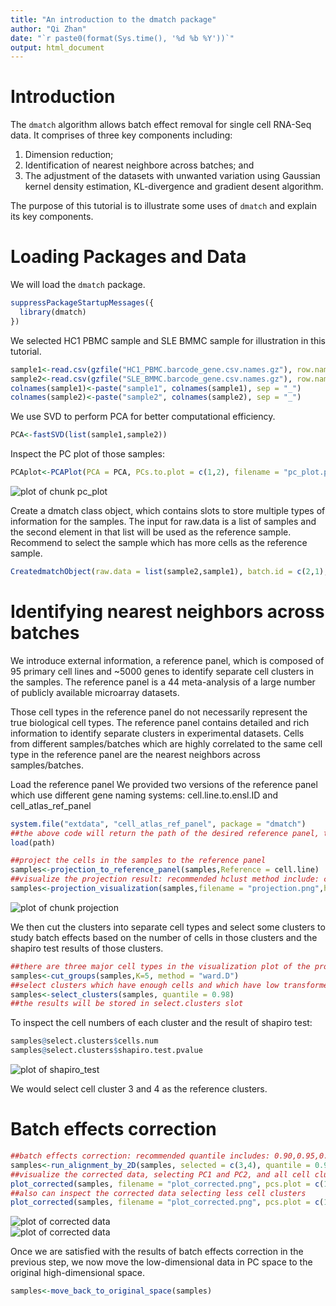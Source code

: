 ```yaml
---
title: "An introduction to the dmatch package"
author: "Qi Zhan"
date: "`r paste0(format(Sys.time(), '%d %b %Y'))`"
output: html_document
---
```



# Introduction
  
The `dmatch` algorithm allows batch effect removal for single cell RNA-Seq data. It comprises of three key components including: 
  
  1.  Dimension reduction; 
  2.  Identification of nearest neighbore across batches; and 
  3.  The adjustment of the datasets with unwanted variation using Gaussian kernel density estimation, KL-divergence and gradient desent algorithm. 
  
  
The purpose of this tutorial is to illustrate some uses of `dmatch` and explain its key components. 
  
# Loading Packages and Data
  
We will load the `dmatch` package. 
  
```r
suppressPackageStartupMessages({
  library(dmatch)
})
```
  

We selected HC1 PBMC sample and SLE BMMC sample for illustration in this tutorial. 
  
```r
sample1<-read.csv(gzfile("HC1_PBMC.barcode_gene.csv.names.gz"), row.names = 1, header = T)
sample2<-read.csv(gzfile("SLE_BMMC.barcode_gene.csv.names.gz"), row.names = 1, header = T)
colnames(sample1)<-paste("sample1", colnames(sample1), sep = "_")
colnames(sample2)<-paste("sample2", colnames(sample2), sep = "_")
```


We use SVD to perform PCA for better computational efficiency.

```r
PCA<-fastSVD(list(sample1,sample2))
```

Inspect the PC plot of those samples:
```r
PCAplot<-PCAPlot(PCA = PCA, PCs.to.plot = c(1,2), filename = "pc_plot.png")
```

<img src="pc_plot.png" title="pc plot before correction" alt="plot of chunk pc_plot" style="display:block; margin: auto" style="display: block; margin: auto;" />


Create a dmatch class object, which contains slots to store multiple types of information for the samples. The input for raw.data is a list of samples and the second element in that list will be used as the reference sample. Recommend to select the sample which has more cells as the reference sample.
```r
CreatedmatchObject(raw.data = list(sample2,sample1), batch.id = c(2,1), PCA = PCA)
```




# Identifying nearest neighbors across batches

We introduce external information, a reference panel, which is composed of 95 primary cell lines and ~5000 genes to identify separate cell clusters in the samples. The reference panel is a 44 meta-analysis of a large number of publicly available microarray datasets. 

Those cell types in the reference panel do not necessarily represent the true biological cell types. The reference panel contains detailed and rich information to identify separate clusters in experimental datasets. Cells from different samples/batches which are highly correlated to the same cell type in the reference panel are the nearest neighbors across samples/batches.



Load the reference panel
We provided two versions of the reference panel which use different gene naming systems: cell.line.to.ensl.ID and cell_atlas_ref_panel
```r
system.file("extdata", "cell_atlas_ref_panel", package = "dmatch")
##the above code will return the path of the desired reference panel, then use the following code to load the desired reference panel.
load(path)
```

```r
##project the cells in the samples to the reference panel
samples<-projection_to_reference_panel(samples,Reference = cell.line)
##visualize the projection result: recommended hclust method include: complete, ward.D, ward.D2
samples<-projection_visualization(samples,filename = "projection.png",hclust.method = "ward.D")
```
<img src="projection.png" title="projection to the reference panel" alt="plot of chunk projection" style="display:block; margin: auto" style="display: block; margin: auto;" />


We then cut the clusters into separate cell types and select some clusters to study batch effects based on the number of cells in those clusters and the shapiro test results of those clusters.

```r
##there are three major cell types in the visualization plot of the projection result 
samples<-cut_groups(samples,K=5, method = "ward.D")
##select clusters which have enough cells and which have low transformed shapiro pvalue; recomended quantile includes: 0.90,0.95,0.98
samples<-select_clusters(samples, quantile = 0.98)
##the results will be stored in select.clusters slot
```

To inspect the cell numbers of each cluster and the result of shapiro test:
```r
samples@select.clusters$cells.num
samples@select.clusters$shapiro.test.pvalue
```
<img src="shapiro_test.png" title="plot shapiro_test results" alt="plot of shapiro_test" style="display:block; margin: auto" style="display: block; margin: auto;" />

We would select cell cluster 3 and 4 as the reference clusters.


# Batch effects correction

```r
##batch effects correction: recommended quantile includes: 0.90,0.95,0.98
samples<-run_alignment_by_2D(samples, selected = c(3,4), quantile = 0.98)
##visualize the corrected data, selecting PC1 and PC2, and all cell clusters in the samples
plot_corrected(samples, filename = "plot_corrected.png", pcs.plot = c(1:2), celltypes.plot = c(1,2))
##also can inspect the corrected data selecting less cell clusters
plot_corrected(samples, filename = "plot_corrected.png", pcs.plot = c(1:2), celltypes.plot = c(3))
```
<img src="plot_corrected.png" title="plot corrected data with all cell clusters" alt="plot of corrected data" style="display:block; margin: auto" style="display: block; margin: auto;" />
<img src="plot_corrected_single.png" title="plot corrected data with a single cell cluster" alt="plot of corrected data" style="display:block; margin: auto" style="display: block; margin: auto;" />



Once we are satisfied with the results of batch effects correction in the previous step, we now move the low-dimensional data in PC space to the original high-dimensional space. 
```r
samples<-move_back_to_original_space(samples)
```

